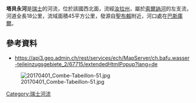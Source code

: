 {{Bare URLs}}

{{Coord|47.343989|N|7.252767|E|display=title}}

'''塔貝永河'''是[[瑞士|瑞士]]的河流，位於該國西北面，流經[[汝拉州|汝拉州]]，屬於[[索爾訥河|索爾訥河]]的左支流，河道全長18公里，流域面積45平方公里，發源自[[聖布賴|聖布賴]]附近，河口處在[[巴斯庫爾|巴斯庫爾]]。

==參考資料==
* https://api3.geo.admin.ch/rest/services/ech/MapServer/ch.bafu.wasser-teileinzugsgebiete_2/67715/extendedHtmlPopup?lang=de {{Wayback|url=https://api3.geo.admin.ch/rest/services/ech/MapServer/ch.bafu.wasser-teileinzugsgebiete_2/67715/extendedHtmlPopup?lang=de |date=20170812174208 }}
[[Image:20170401_Combe-Tabeillon-51.jpg|right]]

{{Switzerland-geo-stub}}
[[Category:瑞士河流|Category:瑞士河流]]